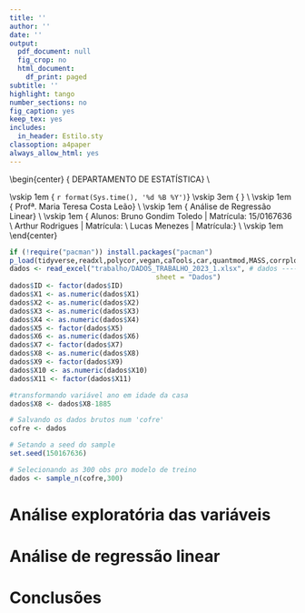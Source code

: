 ```yaml
---
title: ''
author: ''
date: ''
output:
  pdf_document: null
  fig_crop: no
  html_document:
    df_print: paged
subtitle: ''
highlight: tango
number_sections: no
fig_caption: yes
keep_tex: yes
includes:
  in_header: Estilo.sty
classoption: a4paper
always_allow_html: yes
---
```

  
  
\begin{center}
{\Large
  DEPARTAMENTO DE ESTATÍSTICA} \\
\vspace{0.5cm}
\begin{figure}[!t]
\centering
\includegraphics[width=9cm, keepaspectratio]{logo-UnB.eps}
\end{figure}
\vskip 1em
{\large
  `r format(Sys.time(), '%d %B %Y')`}
\vskip 3em
{\LARGE
  \textbf{Trabalho em Grupo - Regressão}} \\
\vskip 1em
{\Large
  Profª. Maria Teresa Costa Leão} \\
\vskip 1em
{\Large
  Análise de Regressão Linear} \\
\vskip 1em
{\Large
  Alunos: Bruno Gondim Toledo | Matrícula: 15/0167636 \\
          Arthur Rodrigues    | Matrícula: \\
          Lucas Menezes       | Matrícula:} \\
\vskip 1em
\end{center}

```r
if (!require("pacman")) install.packages("pacman")
p_load(tidyverse,readxl,polycor,vegan,caTools,car,quantmod,MASS,corrplot) # pacotes necessários ----
dados <- read_excel("trabalho/DADOS_TRABALHO_2023_1.xlsx", # dados ----
                                    sheet = "Dados")
dados$ID <- factor(dados$ID)
dados$X1 <- as.numeric(dados$X1)
dados$X2 <- as.numeric(dados$X2)
dados$X3 <- as.numeric(dados$X3)
dados$X4 <- as.numeric(dados$X4)
dados$X5 <- factor(dados$X5)
dados$X6 <- as.numeric(dados$X6)
dados$X7 <- factor(dados$X7)
dados$X8 <- as.numeric(dados$X8)
dados$X9 <- factor(dados$X9)
dados$X10 <- as.numeric(dados$X10)
dados$X11 <- factor(dados$X11)

#transformando variável ano em idade da casa
dados$X8 <- dados$X8-1885

# Salvando os dados brutos num 'cofre'
cofre <- dados

# Setando a seed do sample
set.seed(150167636)

# Selecionando as 300 obs pro modelo de treino
dados <- sample_n(cofre,300)
```

\newpage

# Análise exploratória das variáveis



# Análise de regressão linear



# Conclusões



